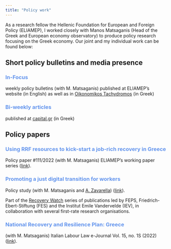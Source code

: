 ```yaml
---
title: "Policy work"
---
```


As a research fellow the Hellenic Foundation for European and Foreign Policy (ELIAMEP), I worked closely with Manos Matsaganis (Head of the Greek and European economy observatory) to produce policy research focusing on the Greek economy. Our joint and my individual work can be found below:

## Short policy bulletins and media presence

### [In-Focus]{style="color: CornflowerBlue;"}

weekly policy bulletins (with M. Matsaganis) published at ELIAMEP's website (in English) as well as in [Oikonomikos Tachydromos](https://www.ot.gr/?s=%CE%93%CE%B9%CF%8E%CF%81%CE%B3%CE%BF%CF%82+%CE%9C%CE%B1%CE%BD%CE%AC%CE%BB%CE%B7%CF%82) (in Greek)

### [Bi-weekly articles]{style="color: CornflowerBlue;"}

published at [capital.gr](https://www.capital.gr/search/?query=Γιώργος%20Μανάλης&sort=daterelevance) (in Greek)

## Policy papers

### [Using RRF resources to kick-start a job-rich recovery in Greece]{style="color: CornflowerBlue;"}

Policy paper #111/2022 (with M. Matsaganis) ELIAMEP's working paper series ([link](https://www.eliamep.gr/wp-content/uploads/2022/10/Policy-paper-111-Matsaganis-Manalis-EN-final.pdf)).

### [Promoting a just digital transition for workers]{style="color: CornflowerBlue;"}

Policy study (with M. Matsaganis and [A. Zavarella](https://feps-europe.eu/person/avilia-zavarella/)) ([link](https://feps-europe.eu/publication/digital-transition-and-employment/)).

Part of the [Recovery Watch](https://feps-europe.eu/theme/recovery-watch/) series of publications led by FEPS, Friedrich-Ebert-Stiftung (FES) and the Institut Emile Vandervelde (IEV), in collaboration with several first-rate research organisations.

### [National Recovery and Resilience Plan: Greece]{style="color: CornflowerBlue;"}

(with M. Matsaganis) Italian Labour Law e-Journal Vol. 15, no. 1S (2022) ([link](https://illej.unibo.it/article/view/15650/14856)).

